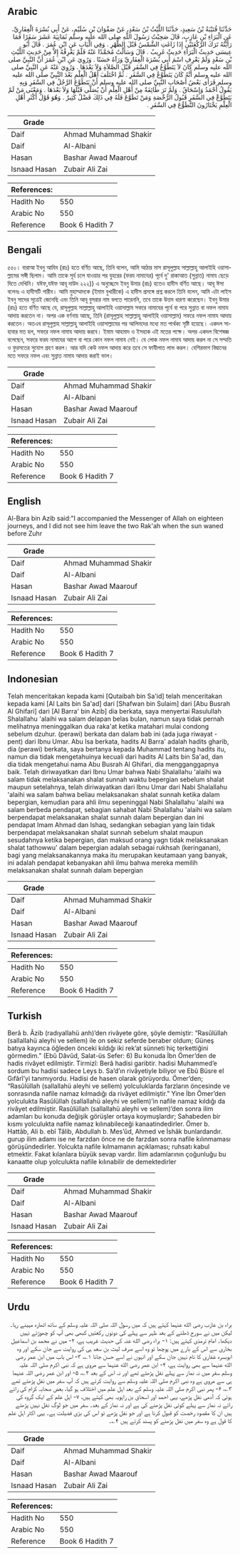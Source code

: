 ## Arabic


<div dir="rtl" lang="ar" style={{fontSize:'larger',backgroundColor:'#f8f9fa',padding:20}}>
حَدَّثَنَا قُتَيْبَةُ بْنُ سَعِيدٍ، حَدَّثَنَا اللَّيْثُ بْنُ سَعْدٍ، عَنْ صَفْوَانَ بْنِ سُلَيْمٍ، عَنْ أَبِي بُسْرَةَ الْغِفَارِيِّ، عَنِ الْبَرَاءِ بْنِ عَازِبٍ، قَالَ صَحِبْتُ رَسُولَ اللَّهِ صلى الله عليه وسلم ثَمَانِيَةَ عَشَرَ سَفَرًا فَمَا رَأَيْتُهُ تَرَكَ الرَّكْعَتَيْنِ إِذَا زَاغَتِ الشَّمْسُ قَبْلَ الظُّهْرِ ‏.‏ وَفِي الْبَابِ عَنِ ابْنِ عُمَرَ ‏.‏ قَالَ أَبُو عِيسَى حَدِيثُ الْبَرَاءِ حَدِيثٌ غَرِيبٌ ‏.‏ قَالَ وَسَأَلْتُ مُحَمَّدًا عَنْهُ فَلَمْ يَعْرِفْهُ إِلاَّ مِنْ حَدِيثِ اللَّيْثِ بْنِ سَعْدٍ وَلَمْ يَعْرِفِ اسْمَ أَبِي بُسْرَةَ الْغِفَارِيِّ وَرَآهُ حَسَنًا ‏.‏ وَرُوِيَ عَنِ ابْنِ عُمَرَ أَنَّ النَّبِيَّ صلى الله عليه وسلم كَانَ لاَ يَتَطَوَّعُ فِي السَّفَرِ قَبْلَ الصَّلاَةِ وَلاَ بَعْدَهَا ‏.‏ وَرُوِيَ عَنْهُ عَنِ النَّبِيِّ صلى الله عليه وسلم أَنَّهُ كَانَ يَتَطَوَّعُ فِي السَّفَرِ ‏.‏ ثُمَّ اخْتَلَفَ أَهْلُ الْعِلْمِ بَعْدَ النَّبِيِّ صلى الله عليه وسلم فَرَأَى بَعْضُ أَصْحَابِ النَّبِيِّ صلى الله عليه وسلم أَنْ يَتَطَوَّعَ الرَّجُلُ فِي السَّفَرِ وَبِهِ يَقُولُ أَحْمَدُ وَإِسْحَاقُ ‏.‏ وَلَمْ تَرَ طَائِفَةٌ مِنْ أَهْلِ الْعِلْمِ أَنْ يُصَلَّى قَبْلَهَا وَلاَ بَعْدَهَا ‏.‏ وَمَعْنَى مَنْ لَمْ يَتَطَوَّعْ فِي السَّفَرِ قَبُولُ الرُّخْصَةِ وَمَنْ تَطَوَّعَ فَلَهُ فِي ذَلِكَ فَضْلٌ كَثِيرٌ ‏.‏ وَهُوَ قَوْلُ أَكْثَرِ أَهْلِ الْعِلْمِ يَخْتَارُونَ التَّطَوُّعَ فِي السَّفَرِ ‏.‏
</div>
<div style={{backgroundColor:'#f8f9fa',padding:20, marginBottom: 10}}><table> <thead> <tr> <th>Grade</th> <th></th> </tr> </thead> <tbody> <tr><td>Daif</td><td>Ahmad Muhammad Shakir</td></tr><tr><td>Daif</td><td>Al-Albani</td></tr><tr><td>Hasan</td><td>Bashar Awad Maarouf</td></tr><tr><td>Isnaad Hasan</td><td>Zubair Ali Zai</td></tr></tbody></table><table> <thead> <tr> <th>References:</th> <th></th> </tr> </thead> <tbody><tr><td>Hadith No</td><td>550</td></tr><tr><td>Arabic No</td><td>550</td></tr><tr><td>Reference</td><td>Book 6 Hadith 7</td></tr></tbody></table></div>

## Bengali


<div dir="ltr" lang="bn" style={{fontSize:'larger',backgroundColor:'#f8f9fa',padding:20}}>
৫৫০। বারাআ ইবনু আযিব (রাঃ) হতে বর্ণিত আছে, তিনি বলেন, আমি আঠার মাস রাসূলুল্লাহ সাল্লাল্লাহু আলাইহি ওয়াসাল্লামের সঙ্গী ছিলাম। আমি তাকে সূর্য চলে যাওয়ার পর যুহরের (ফরয নামাযের) পূর্বে দু' রাকাআত (সুন্নাত) নামায ছেড়ে দিতে দেখিনি। যঈফ,যঈফ আবূ দাউদ ২২২)) এ অনুচ্ছেদে ইবনু উমার (রাঃ) হতেও হাদীস বর্ণিত আছে। আবূ ঈসা বলেনঃ এ হাদীসটি গারীব। আমি মুহাম্মাদকে (ইমাম বুখারীকে) এ হাদীস প্রসঙ্গে প্রশ্ন করলে তিনি বলেন, আমি এটা লাইস ইবনু সাদের সূত্রেই জেনেছি এবং তিনি আবূ বুসরার নাম বলতে পারেননি, তবে তাকে উত্তম ধারণা করেছেন। ইবনু উমার (রাঃ) হতে বর্ণিত আছে যে, রাসূলুল্লাহ সাল্লাল্লাহু আলাইহি ওয়াসাল্লাম সফরে নামাযের পূর্বে বা পরে সুন্নাত বা নফল নামায আদায় করতেন না। অপর এক বর্ণনায় আছে, তিনি (রাসূলুল্লাহ সাল্লাল্লাহু আলাইহি ওয়াসাল্লাম) সফরে নফল নামায আদায় করতেন। অতএব রাসূলুল্লাহ সাল্লাল্লাহু আলাইহি ওয়াসাল্লামের পর আলিমদের মধ্যে মত পার্থক্য সৃষ্টি হয়েছে। একদল সাহাবার মত হল, সফরে নফল নামায আদায় করবে। ইমাম আহমাদ ও ইসহাক এই মতের পক্ষে। অপর একদল বিশেষজ্ঞ বলেছেন, সফরে ফরয নামাযের আগে বা পরে কোন নফল নামায নেই। যে লোক নফল নামায আদায় করল না সে সম্মতি ও ফুরসতের সুযোগ গ্রহণ করল। আর যদি কেউ নফল আদায় করে তবে সে ফাযীলাত লাভ করল। বেশিরভাগ বিদ্বানের মতে সফরে নফল এবং সুন্নাত নামায আদায় করাই ভাল।
</div>
<div style={{backgroundColor:'#f8f9fa',padding:20, marginBottom: 10}}><table> <thead> <tr> <th>Grade</th> <th></th> </tr> </thead> <tbody> <tr><td>Daif</td><td>Ahmad Muhammad Shakir</td></tr><tr><td>Daif</td><td>Al-Albani</td></tr><tr><td>Hasan</td><td>Bashar Awad Maarouf</td></tr><tr><td>Isnaad Hasan</td><td>Zubair Ali Zai</td></tr></tbody></table><table> <thead> <tr> <th>References:</th> <th></th> </tr> </thead> <tbody><tr><td>Hadith No</td><td>550</td></tr><tr><td>Arabic No</td><td>550</td></tr><tr><td>Reference</td><td>Book 6 Hadith 7</td></tr></tbody></table></div>

## English


<div dir="ltr" lang="en" style={{fontSize:'larger',backgroundColor:'#f8f9fa',padding:20}}>
Al-Bara bin Azib said:"I accompanied the Messenger of Allah on eighteen journeys, and I did not see him leave the two Rak'ah when the sun waned before Zuhr
</div>
<div style={{backgroundColor:'#f8f9fa',padding:20, marginBottom: 10}}><table> <thead> <tr> <th>Grade</th> <th></th> </tr> </thead> <tbody> <tr><td>Daif</td><td>Ahmad Muhammad Shakir</td></tr><tr><td>Daif</td><td>Al-Albani</td></tr><tr><td>Hasan</td><td>Bashar Awad Maarouf</td></tr><tr><td>Isnaad Hasan</td><td>Zubair Ali Zai</td></tr></tbody></table><table> <thead> <tr> <th>References:</th> <th></th> </tr> </thead> <tbody><tr><td>Hadith No</td><td>550</td></tr><tr><td>Arabic No</td><td>550</td></tr><tr><td>Reference</td><td>Book 6 Hadith 7</td></tr></tbody></table></div>

## Indonesian


<div dir="ltr" lang="id" style={{fontSize:'larger',backgroundColor:'#f8f9fa',padding:20}}>
Telah menceritakan kepada kami [Qutaibah bin Sa'id] telah menceritakan kepada kami [Al Laits bin Sa'ad] dari [Shafwan bin Sulaim] dari [Abu Busrah Al Ghifari] dari [Al Barra' bin Azib] dia berkata, saya menyertai Rasulullah Shalallahu 'alaihi wa salam delapan belas bulan, namun saya tidak pernah melihatnya meninggalkan dua raka'at ketika matahari mulai condong sebelum dzuhur. (perawi) berkata dan dalam bab ini (ada juga riwayat -pent) dari Ibnu Umar. Abu Isa berkata, hadits Al Barra' adalah hadits gharib, dia (perawi) berkata, saya bertanya kepada Muhammad tentang hadits itu, namun dia tidak mengetahuinya kecuali dari hadits Al Laits bin Sa'ad, dan dia tidak mengetahui nama Abu Busrah Al Ghifari, dia mengganggapnya baik. Telah diriwayatkan dari Ibnu Umar bahwa Nabi Shalallahu 'alaihi wa salam tidak melaksanakan shalat sunnah waktu bepergian sebelum shalat maupun setelahnya, telah diriwayatkan dari Ibnu Umar dari Nabi Shalallahu 'alaihi wa salam bahwa beliau melaksanakan shalat sunnah ketika dalam bepergian, kemudian para ahli ilmu sepeninggal Nabi Shalallahu 'alaihi wa salam berbeda pendapat, sebagian sahabat Nabi Shalallahu 'alaihi wa salam berpendapat melaksanakan shalat sunnah dalam bepergian dan ini pendapat Imam Ahmad dan Ishaq, sedangkan sebagian yang lain tidak berpendapat melaksanakan shalat sunnah sebelum shalat maupun sesudahnya ketika bepergian, dan maksud orang yagn tidak melaksanakan shalat tathowwu' dalam bepergian adalah sebagai rukhsah (keringanan), bagi yang melaksanakannya maka itu merupakan keutamaan yang banyak, ini adalah pendapat kebanyakan ahli ilmu bahwa mereka memilih melaksanakan shalat sunnah dalam bepergian
</div>
<div style={{backgroundColor:'#f8f9fa',padding:20, marginBottom: 10}}><table> <thead> <tr> <th>Grade</th> <th></th> </tr> </thead> <tbody> <tr><td>Daif</td><td>Ahmad Muhammad Shakir</td></tr><tr><td>Daif</td><td>Al-Albani</td></tr><tr><td>Hasan</td><td>Bashar Awad Maarouf</td></tr><tr><td>Isnaad Hasan</td><td>Zubair Ali Zai</td></tr></tbody></table><table> <thead> <tr> <th>References:</th> <th></th> </tr> </thead> <tbody><tr><td>Hadith No</td><td>550</td></tr><tr><td>Arabic No</td><td>550</td></tr><tr><td>Reference</td><td>Book 6 Hadith 7</td></tr></tbody></table></div>

## Turkish


<div dir="ltr" lang="tr" style={{fontSize:'larger',backgroundColor:'#f8f9fa',padding:20}}>
Berâ b. Âzib (radıyallahü anh)’den rivâyete göre, şöyle demiştir: “Rasûlüllah (sallallahü aleyhi ve sellem) ile on sekiz seferde beraber oldum; Güneş batıya kayınca öğleden önceki kıldığı iki rek’at sünneti hiç terkettiğini görmedim.” (Ebû Dâvûd, Salat-üs Sefer: 6) Bu konuda İbn Ömer’den de hadis rivâyet edilmiştir. Tirmizî: Berâ hadisi garibtir. hadisi Muhammed’e sordum bu hadisi sadece Leys b. Sa’d’ın rivâyetiyle biliyor ve Ebû Büsre el Gıfârî’yi tanımıyordu. Hadisi de hasen olarak görüyordu. Ömer’den; “Rasûlüllah (sallallahü aleyhi ve sellem) yolculuklarda farzların öncesinde ve sonrasında nafile namaz kılmadığı da rivâyet edilmiştir.” Yine İbn Ömer’den yolculukta Rasûlüllah (sallallahü aleyhi ve sellem)’in nafile namaz kıldığı da rivâyet edilmiştir. Rasûlüllah (sallallahü aleyhi ve sellem)’den sonra ilim adamları bu konuda değişik görüşler ortaya koymuşlardır; Sahabeden bir kısmı yolculukta nafile namaz kılınabileceği kanaatindedirler. Ömer b. Hattâb, Ali b. ebî Tâlib, Abdullah b. Mes’ûd, Ahmed ve İshâk bunlardandır. gurup ilim adamı ise ne farzdan önce ne de farzdan sonra nafile kılınmaması görüşündedirler. Yolcukta nafile kılmamanın açıklaması; ruhsatı kabul etmektir. Fakat kılanlara büyük sevap vardır. İlim adamlarının çoğunluğu bu kanaatte olup yolculukta nafile kılınabilir de demektedirler
</div>
<div style={{backgroundColor:'#f8f9fa',padding:20, marginBottom: 10}}><table> <thead> <tr> <th>Grade</th> <th></th> </tr> </thead> <tbody> <tr><td>Daif</td><td>Ahmad Muhammad Shakir</td></tr><tr><td>Daif</td><td>Al-Albani</td></tr><tr><td>Hasan</td><td>Bashar Awad Maarouf</td></tr><tr><td>Isnaad Hasan</td><td>Zubair Ali Zai</td></tr></tbody></table><table> <thead> <tr> <th>References:</th> <th></th> </tr> </thead> <tbody><tr><td>Hadith No</td><td>550</td></tr><tr><td>Arabic No</td><td>550</td></tr><tr><td>Reference</td><td>Book 6 Hadith 7</td></tr></tbody></table></div>

## Urdu


<div dir="rtl" lang="ur" style={{fontSize:'larger',backgroundColor:'#f8f9fa',padding:20}}>
براء بن عازب رضی الله عنہما کہتے ہیں کہ میں رسول اللہ صلی اللہ علیہ وسلم کے ساتھ اٹھارہ مہینے رہا۔ لیکن میں نے سورج ڈھلنے کے بعد ظہر سے پہلے کی دونوں رکعتیں کبھی بھی آپ کو چھوڑتے نہیں دیکھا۔ امام ترمذی کہتے ہیں: ۱- براء رضی الله عنہ کی حدیث غریب ہے، ۲- میں نے محمد بن اسماعیل بخاری سے اس کے بارے میں پوچھا تو وہ اسے صرف لیث بن سعد ہی کی روایت سے جان سکے اور وہ ابوبسرہ غفاری کا نام نہیں جان سکے اور انہوں نے اسے حسن جانا ۱؎، ۳- اس باب میں ابن عمر رضی الله عنہما سے بھی روایت ہے، ۴- ابن عمر رضی الله عنہما سے مروی ہے کہ نبی اکرم صلی اللہ علیہ وسلم سفر میں نہ نماز سے پہلے نفل پڑھتے تھے اور نہ اس کے بعد ۲؎، ۵- اور ابن عمر رضی اللہ عنہما ہی سے مروی ہے وہ نبی اکرم صلی اللہ علیہ وسلم سے روایت کرتے ہیں کہ آپ سفر میں نفل پڑھتے تھے ۳؎، ۶- پھر نبی اکرم صلی اللہ علیہ وسلم کے بعد اہل علم میں اختلاف ہو گیا، بعض صحابہ کرام کی رائے ہوئی کہ آدمی نفل پڑھے، یہی احمد اور اسحاق بن راہویہ بھی کہتے ہیں، ۷- اہل علم کے ایک گروہ کی رائے نہ نماز سے پہلے کوئی نفل پڑھنے کی ہے اور نہ نماز کے بعد۔ سفر میں جو لوگ نفل نہیں پڑھتے ہیں ان کا مقصود رخصت کو قبول کرنا ہے اور جو نفل پڑھے تو اس کی بڑی فضیلت ہے۔ یہی اکثر اہل علم کا قول ہے وہ سفر میں نفل پڑھنے کو پسند کرتے ہیں ۴؎۔
</div>
<div style={{backgroundColor:'#f8f9fa',padding:20, marginBottom: 10}}><table> <thead> <tr> <th>Grade</th> <th></th> </tr> </thead> <tbody> <tr><td>Daif</td><td>Ahmad Muhammad Shakir</td></tr><tr><td>Daif</td><td>Al-Albani</td></tr><tr><td>Hasan</td><td>Bashar Awad Maarouf</td></tr><tr><td>Isnaad Hasan</td><td>Zubair Ali Zai</td></tr></tbody></table><table> <thead> <tr> <th>References:</th> <th></th> </tr> </thead> <tbody><tr><td>Hadith No</td><td>550</td></tr><tr><td>Arabic No</td><td>550</td></tr><tr><td>Reference</td><td>Book 6 Hadith 7</td></tr></tbody></table></div>